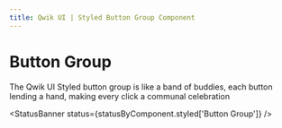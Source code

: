 ```yaml
---
title: Qwik UI | Styled Button Group Component
---
```



# Button Group

The Qwik UI Styled button group is like a band of buddies, each button lending a hand, making every click a communal celebration

<StatusBanner status={statusByComponent.styled['Button Group']} />
